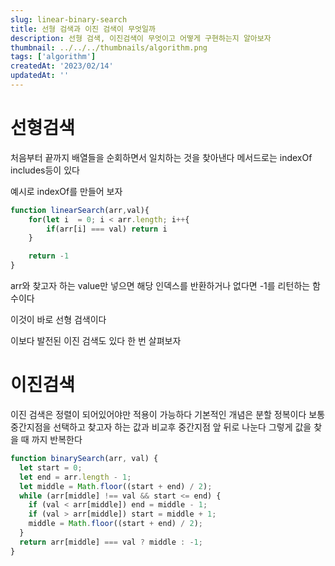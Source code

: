```yaml
---
slug: linear-binary-search
title: 선형 검색과 이진 검색이 무엇일까
description: 선형 검색, 이진검색이 무엇이고 어떻게 구현하는지 알아보자
thumbnail: ../../../thumbnails/algorithm.png
tags: ['algorithm']
createdAt: '2023/02/14'
updatedAt: ''
---
```


# 선형검색

처음부터 끝까지 배열들을 순회하면서 일치하는 것을 찾아낸다
메서드로는 indexOf includes등이 있다

예시로 indexOf를 만들어 보자

```js
function linearSearch(arr,val){
	for(let i  = 0; i < arr.length; i++{
    	if(arr[i] === val) return i
    }

	return -1
}
```

arr와 찾고자 하는 value만 넣으면 해당 인덱스를 반환하거나 없다면 -1를 리턴하는 함수이다

이것이 바로 선형 검색이다

이보다 발전된 이진 검색도 있다
한 번 살펴보자

# 이진검색

이진 검색은 정렬이 되어있어야만 적용이 가능하다
기본적인 개념은 분할 정복이다
보통 중간지점을 선택하고 찾고자 하는 값과 비교후
중간지점 앞 뒤로 나눈다 그렇게 값을 찾을 때 까지 반복한다

```js
function binarySearch(arr, val) {
  let start = 0;
  let end = arr.length - 1;
  let middle = Math.floor((start + end) / 2);
  while (arr[middle] !== val && start <= end) {
    if (val < arr[middle]) end = middle - 1;
    if (val > arr[middle]) start = middle + 1;
    middle = Math.floor((start + end) / 2);
  }
  return arr[middle] === val ? middle : -1;
}
```
